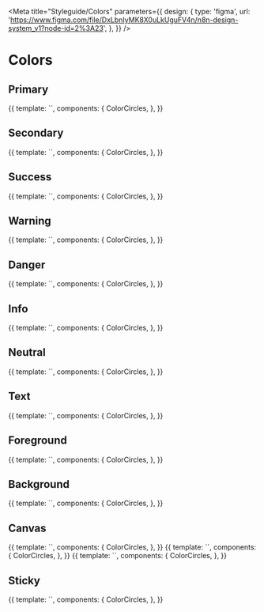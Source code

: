 
<Meta
	title="Styleguide/Colors"
	parameters={{
		design: {
			type: 'figma',
			url: 'https://www.figma.com/file/DxLbnIyMK8X0uLkUguFV4n/n8n-design-system_v1?node-id=2%3A23',
		},
	}}
/>

# Colors

## Primary

<Canvas>
	<Story name="primary">
		{{
			template: `<color-circles :colors="['--color-primary-shade-1', '--color-primary', '--color-primary-tint-1', '--color-primary-tint-2', '--color-primary-tint-3']" />`,
			components: {
				ColorCircles,
			},
		}}
	</Story>
</Canvas>

## Secondary

<Canvas>
	<Story name="secondary">
		{{
			template: `<color-circles :colors="['--color-secondary', '--color-secondary-tint-1', '--color-secondary-tint-3']" />`,
			components: {
				ColorCircles,
			},
		}}
	</Story>
</Canvas>

## Success

<Canvas>
	<Story name="success">
		{{
			template: `<color-circles :colors="['--color-success', '--color-success-tint-1', '--color-success-tint-2', '--color-success-light']" />`,
			components: {
				ColorCircles,
			},
		}}
	</Story>
</Canvas>

## Warning

<Canvas>
	<Story name="warning">
		{{
			template: `<color-circles :colors="['--color-warning', '--color-warning-tint-1', '--color-warning-tint-2']" />`,
			components: {
				ColorCircles,
			},
		}}
	</Story>
</Canvas>

## Danger

<Canvas>
	<Story name="danger">
		{{
			template: `<color-circles :colors="['--color-danger', '--color-danger-tint-1', '--color-danger-tint-2']" />`,
			components: {
				ColorCircles,
			},
		}}
	</Story>
</Canvas>

## Info

<Canvas>
	<Story name="info">
		{{
			template: `<color-circles :colors="['--color-info', '--color-info-tint-1', '--color-info-tint-2']" />`,
			components: {
				ColorCircles,
			},
		}}
	</Story>
</Canvas>

## Neutral

<Canvas>
	<Story name="neutral">
		{{
			template: `<color-circles :colors="['--color-neutral']" />`,
			components: {
				ColorCircles,
			},
		}}
	</Story>
</Canvas>

## Text

<Canvas>
	<Story name="text">
		{{
			template: `<color-circles :colors="['--color-text-dark', '--color-text-base', '--color-text-light', '--color-text-lighter', '--color-text-xlight']" />`,
			components: {
				ColorCircles,
			},
		}}
	</Story>
</Canvas>

## Foreground

<Canvas>
	<Story name="foreground">
		{{
			template: `<color-circles :colors="['--color-foreground-xdark', '--color-foreground-dark', '--color-foreground-base', '--color-foreground-light', '--color-foreground-xlight']" />`,
			components: {
				ColorCircles,
			},
		}}
	</Story>
</Canvas>

## Background

<Canvas>
	<Story name="background">
		{{
			template: `<color-circles :colors="['--color-background-dark', '--color-background-base', '--color-background-light', '--color-background-xlight']" />`,
			components: {
				ColorCircles,
			},
		}}
	</Story>
</Canvas>

## Canvas

<Canvas>
	<Story name="canvas">
		{{
			template: `<color-circles :colors="['--color-canvas-background', '--color-canvas-dot']" />`,
			components: {
				ColorCircles,
			},
		}}
	</Story>
</Canvas>

<Canvas>
	<Story name="avatar">
		{{
			template: `<color-circles :colors="['--color-avatar-accent-1', '--color-avatar-accent-2']" />`,
			components: {
				ColorCircles,
			},
		}}
	</Story>
</Canvas>

<Canvas>
	<Story name="json">
		{{
			template: `<color-circles :colors="['--color-json-default', '--color-json-null', '--color-json-boolean', '--color-json-number', '--color-json-string', '--color-json-key', '--color-json-brackets', '--color-json-brackets-hover', '--color-json-line', '--color-json-highlight']" />`,
			components: {
				ColorCircles,
			},
		}}
	</Story>
</Canvas>

## Sticky

<Canvas>
	<Story name="sticky">
		{{
			template: `<color-circles :colors="['--color-sticky-default-background', '--color-sticky-default-border']" />`,
			components: {
				ColorCircles,
			},
		}}
	</Story>
</Canvas>
